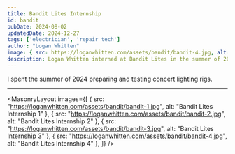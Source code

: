 ```yaml
---
title: Bandit Lites Internship
id: bandit
pubDate: 2024-08-02
updatedDate: 2024-12-27
tags: ['electrician', 'repair tech']
author: "Logan Whitten"
image: { src: https://loganwhitten.com/assets/bandit/bandit-4.jpg, alt: Bandit Lites Shop Prep, positionx: 30%, positiony: 20%}
description: Logan Whitten interned at Bandit Lites in the summer of 2024
---
```


I spent the summer of 2024 preparing and testing concert lighting rigs.

---

<MasonryLayout images={[
    { src: "https://loganwhitten.com/assets/bandit/bandit-1.jpg", alt: "Bandit Lites Internship 1" },
    { src: "https://loganwhitten.com/assets/bandit/bandit-2.jpg", alt: "Bandit Lites Internship 2" },
    { src: "https://loganwhitten.com/assets/bandit/bandit-3.jpg", alt: "Bandit Lites Internship 3" },
    { src: "https://loganwhitten.com/assets/bandit/bandit-4.jpg", alt: "Bandit Lites Internship 4" },
]} />
